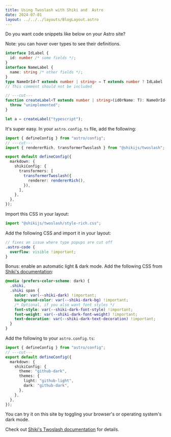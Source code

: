 ```yaml
---
title: Using Twoslash with Shiki and  Astro
date: 2024-07-01
layout: ../../../layouts/BlogLayout.astro
---
```


Do you want code snippets like below on your Astro site?

Note: you can hover over types to see their definitions.

```typescript
interface IdLabel {
  id: number /* some fields */;
}
interface NameLabel {
  name: string /* other fields */;
}
type NameOrId<T extends number | string> = T extends number ? IdLabel : NameLabel;
// This comment should not be included

// ---cut---
function createLabel<T extends number | string>(idOrName: T): NameOrId<T> {
  throw "unimplemented";
}

let a = createLabel("typescript");
```

It's super easy. In your `astro.config.ts` file, add the following:

```typescript
import { defineConfig } from "astro/config";
// ---cut---
import { rendererRich, transformerTwoslash } from "@shikijs/twoslash";

export default defineConfig({
  markdown: {
    shikiConfig: {
      transformers: [
        transformerTwoslash({
          renderer: rendererRich(),
        }),
      ],
    },
  },
});
```

Import this CSS in your layout:

```typescript
import "@shikijs/twoslash/style-rich.css";
```

Add the following CSS and import it in your layout:

```scss
// fixes an issue where type popups are cut off
.astro-code {
  overflow: visible !important;
}
```

Bonus: enable an automatic light & dark mode. Add the following CSS from [Shiki's documentation](https://shiki.style/guide/dual-themes#query-based-dark-mode):

```scss
@media (prefers-color-scheme: dark) {
  .shiki,
  .shiki span {
    color: var(--shiki-dark) !important;
    background-color: var(--shiki-dark-bg) !important;
    /* Optional, if you also want font styles */
    font-style: var(--shiki-dark-font-style) !important;
    font-weight: var(--shiki-dark-font-weight) !important;
    text-decoration: var(--shiki-dark-text-decoration) !important;
  }
}
```

Add the following to your `astro.config.ts`:

```typescript
import { defineConfig } from "astro/config";
// ---cut---
export default defineConfig({
  markdown: {
    shikiConfig: {
      theme: "github-dark",
      themes: {
        light: "github-light",
        dark: "github-dark",
      },
    },
  },
});
```

You can try it on this site by toggling your browser's or operating system's dark mode.

Check out [Shiki's Twoslash documentation](https://shikijs.github.io/twoslash/) for details.
